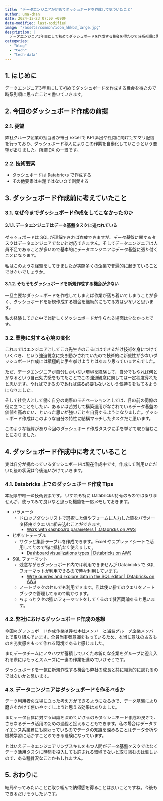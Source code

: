 ```yaml
---
title: "データエンジニアが初めてダッシュボードを作成して気づいたこと"
author: uma-chan
date: 2024-12-23 07:00 +0900
date-modified: last-modified
image: "/assets/common/icon_hhkb3_large.jpg"
description: |
  データエンジニア3年目にして初めてダッシュボードを作成する機会を得たので時系列順に思ったことを書いていきます。
categories:
  - "blog"
  - "tech"
  - "tech-data"
---
```


## 1. はじめに

データエンジニア3年目にして初めてダッシュボードを作成する機会を得たので時系列順に思ったことを書いていきます。

## 2. 今回のダッシュボード作成の前提

### 2.1. 要望

弊社グループ企業の担当者が毎日 Excel で KPI 算出や社内に向けたサマリ配信を行っており、ダッシュボード導入によりこの作業を自動化していこうという要望がありました。所謂 DX の一環です。

### 2.2. 技術要素

- ダッシュボードは Databricks で作成する
- その他要素は主題ではないので割愛する

## 3. ダッシュボード作成前に考えていたこと

### 3.1. なぜ今までダッシュボード作成をしてこなかったのか

#### 3.1.1. データエンジニアはデータ基盤タスクに追われている

ダッシュボードは SQL が理解できれば作成できますが、データ基盤に関するタスクはデータエンジニアでないと対応できません。そしてデータエンジニアは人員不足であることが多いので基本的にデータエンジニアはデータ基盤に張り付くことになります。

私はこのような経験をしてきましたが実際多くの企業で普遍的に起きていることではないでしょうか。

#### 3.1.2. そもそもダッシュボードを新規作成する機会が少ない

一旦主要なダッシュボードを作成してしまえば作業が落ち着いてしまうことが多く、ダッシュボードを新規作成する機会を継続的にもてる方は少ないと思います。

私の経験してきた中では新しくダッシュボードが作られる場面は少なかったです。

### 3.2. 業務に対する心境の変化

これまではエンジニアとしてこの先生きのこるにはできるだけ技術を身につけていくべき、という強迫観念に突き動かされていたので技術的に新規性が少ないダッシュボード作成には積極的に手を挙げようとはあまり思っていませんでした。

ただ、データエンジニアが自分しかいない環境を経験して、自分でもやれば何とかなるという自己効力感をもてたことでこの強迫観念に関しては一定程度薄れたと思います。やればできるのであれば焦る必要もないという気持ちをもてるようになりました。

そして社会人として働く自分の実際のモチベーションとしては、目の前の同僚の役に立つことをしたい、あるいは苦労して構築運用がなされているデータ基盤の価値を高めたい、といった思いが強いことを自覚するようになりました。ダッシュボード作成はこのような自分の特性に結構マッチしたタスクだと思います。

このような経緯があり今回のダッシュボード作成タスクに手を挙げて取り組むことになりました。

## 4. ダッシュボード作成中に考えていること

実は自分が携わっているダッシュボードは現在作成中です。作成して利用いただいた後の状況は今後追いかけていきます。

### 4.1. Databricks 上でのダッシュボード作成 Tips

本記事中唯一の技術要素です。
いずれも特に Databricks 特有のものではありませんが、使ってみて良いなと思った機能を一応メモしておきます。

- パラメータ
    - ドロップダウンリストで選択した値やフォームに入力した値をパラメータ経由でクエリに組み込むことができます。
        - [Work with dashboard parameters | Databricks on AWS](https://docs.databricks.com/en/dashboards/parameters.html)
- ピボットテーブル
    - サクッと集計テーブルを作成できます。Excel やスプレッドシートで活用してたので特に抵抗なく使えました。
        - [Dashboard visualizations types | Databricks on AWS](https://docs.databricks.com/en/dashboards/visualizations/types.html#pivot-visualization)
- SQL フォーマット
    - 残念ながらダッシュボード内では利用できませんが Databricks で SQL フォーマットが利用できるので時々利用しています。
        - [Write queries and explore data in the SQL editor | Databricks on AWS](https://docs.databricks.com/en/sql/user/sql-editor/index.html#query-options)
    - ノートブックのセルでも利用できます。私は使い捨てのクエリをノートブックで管理してるので助かります。
    - ちょっとクセの強いフォーマットをしてくるので賛否両論あると思います。

### 4.2. 弊社におけるダッシュボード作成の感想

今回のダッシュボード作成作業は弊社本社メンバーと当該グループ企業メンバーとで取り組んでいます。全員当事者意識をもっているため、本当に意味のあるものを充実感をもって作れる環境であると感じました。

またデータチームにノウハウが蓄積していくため新たな企業をグループに迎え入れる際にはもっとスムーズに一連の作業を進めていけそうです。

ダッシュボードを一気に新規作成する機会も弊社の成長と共に継続的に訪れるのではないかと思います。

### 4.3. データエンジニアはダッシュボードを作るべきか

データ利用者の立場に立った考え方ができるようになるので、データ基盤により磨きをかけて使いやすくしようと思える効果はありました。

またデータ自体に対する知識を深めていけるのもダッシュボード作成の良さで、さらなるデータ活用のための過程と捉えることもできます。私の場合はデータサイエンス系業務にも関わっているのでデータの知識を深めることはデータ分析や機械学習に活かすことのできる経験になっています。

とはいえデータエンジニアリングスキルをもつ人間がデータ基盤タスクではなくデータ活用タスクに時間を投入しても許される環境でないと取り組むのは難しいので、ある種贅沢なことかもしれません。

## 5. おわりに

結局やってみたいことに取り組んで納得感を得ることは良いことですね。今後もできるだけそうしたいです。
